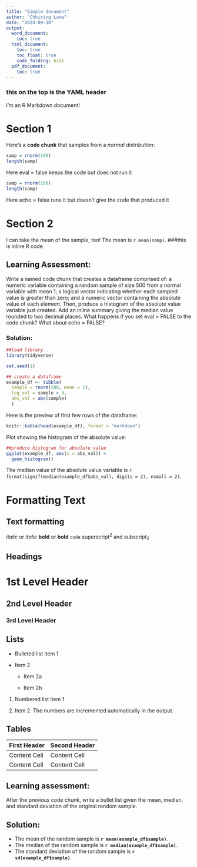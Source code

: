```yaml
---
title: "Simple document"
author: "Chhiring Lama"
date: "2024-09-10"
output:
  word_document:
    toc: true
  html_document:
    toc: true
    toc_float: true
    code_folding: hide
  pdf_document:
    toc: true
---
```

### this on the top is the YAML header

I'm an R Markdown document! 

# Section 1

Here's a **code chunk** that samples from 
a _normal distribution_:

```r
samp = rnorm(100)
length(samp)
```

Here eval = false keeps the code but does not run it

```r
samp = rnorm(100)
length(samp)
```

Here echo = false runs it but doesn't give the code that produced it

# Section 2

I can take the mean of the sample, too!
The mean is `r mean(samp)`. ###this is inline R code

## Learning Assessment:

Write a named code chunk that creates a dataframe comprised of: a numeric variable containing a random sample of size 500 from a normal variable with mean 1; a logical vector indicating whether each sampled value is greater than zero; and a numeric vector containing the absolute value of each element. Then, produce a histogram of the absolute value variable just created. Add an inline summary giving the median value rounded to two decimal places. What happens if you set eval = FALSE to the code chunk? What about echo = FALSE?

### Solution:

```r
##load library
library(tidyverse)
```



```r
set.seed(1)

## create a dataframe
example_df <- tibble(
  sample = rnorm(500, mean = 1),
  log_val = sample > 0, 
  abs_val = abs(sample)
  )
```

Here is the preview of first few rows of the dataframe:

```r
knitr::kable(head(example_df), format = "markdown")
```


Plot showing the histogram of the absolute value:

```r
##produce histogram for absolute value
ggplot(example_df, aes(x = abs_val)) +
  geom_histogram()
```

The median value of the absolute value variable is `r format(signif(median(example_df$abs_val), digits = 2), nsmall = 2)`.

# Formatting Text

Text formatting 
------------------------------------------------------------

*italic*  or  _italic_
**bold**  or  __bold__
`code`
superscript^2^ and subscript~2~


Headings
------------------------------------------------------------

# 1st Level Header

## 2nd Level Header

### 3rd Level Header


Lists
------------------------------------------------------------

*   Bulleted list item 1

*   Item 2

    * Item 2a

    * Item 2b

1.  Numbered list item 1

1.  Item 2. The numbers are incremented automatically in the output.


Tables 
------------------------------------------------------------

First Header  | Second Header
------------- | -------------
Content Cell  | Content Cell
Content Cell  | Content Cell

## Learning assessment: 

After the previous code chunk, write a bullet list given the mean, median, and standard deviation of the original random sample.

## Solution:

*   The mean of the random sample is **`r mean(example_df$sample)`**.
*   The median of the random sample is **`r median(example_df$sample)`**.
*   The standard deviation of the random sample is **`r sd(example_df$sample)`**.




